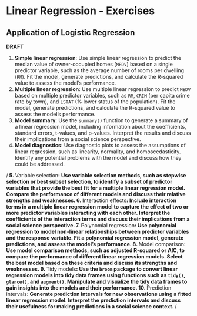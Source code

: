 # Linear Regression - Exercises {#lin-e}

## Application of Logistic Regression

**DRAFT**

1. **Simple linear regression**: Use simple linear regression to predict the median value of owner-occupied homes (`MEDV`) based on a single predictor variable, such as the average number of rooms per dwelling (`RM`). Fit the model, generate predictions, and calculate the R-squared value to assess the model's performance.
2. **Multiple linear regression**: Use multiple linear regression to predict `MEDV` based on multiple predictor variables, such as `RM`, `CRIM` (per capita crime rate by town), and `LSTAT` (% lower status of the population). Fit the model, generate predictions, and calculate the R-squared value to assess the model's performance.
3. **Model summary**: Use the `summary()` function to generate a summary of a linear regression model, including information about the coefficients, standard errors, t-values, and p-values. Interpret the results and discuss their implications from a social science perspective.
4. **Model diagnostics**: Use diagnostic plots to assess the assumptions of linear regression, such as linearity, normality, and homoscedasticity. Identify any potential problems with the model and discuss how they could be addressed.

/**
5. **Variable selection**: Use variable selection methods, such as stepwise selection or best subset selection, to identify a subset of predictor variables that provide the best fit for a multiple linear regression model. Compare the performance of different models and discuss their relative strengths and weaknesses.
6. **Interaction effects**: Include interaction terms in a multiple linear regression model to capture the effect of two or more predictor variables interacting with each other. Interpret the coefficients of the interaction terms and discuss their implications from a social science perspective.
7. **Polynomial regression**: Use polynomial regression to model non-linear relationships between predictor variables and the response variable. Fit a polynomial regression model, generate predictions, and assess the model's performance.
8. **Model comparison**: Use model comparison methods, such as adjusted R-squared or AIC, to compare the performance of different linear regression models. Select the best model based on these criteria and discuss its strengths and weaknesses.
9. **Tidy models**: Use the `broom` package to convert linear regression models into tidy data frames using functions such as `tidy()`, `glance()`, and `augment()`. Manipulate and visualize the tidy data frames to gain insights into the models and their performance.
10. **Prediction intervals**: Generate prediction intervals for new observations using a fitted linear regression model. Interpret the prediction intervals and discuss their usefulness for making predictions in a social science context.
**/

